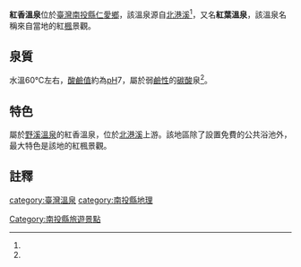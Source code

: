 '''紅香溫泉'''位於[[臺灣|臺灣]][[南投縣|南投縣]][[仁愛鄉|仁愛鄉]]，該溫泉源自[[北港溪_(南投縣)|北港溪]]<ref name="南投縣政府"/>，又名'''紅葉溫泉'''，該溫泉名稱來自當地的紅[[楓|楓]]景觀。
==泉質==
水溫60℃左右，[[酸鹼值|酸鹼值]]約為[[pH|pH]]7，屬於弱[[鹼性|鹼性]]的[[碳酸|碳酸]]泉<ref name="南投縣政府"/>。

==特色==
屬於[[野溪溫泉|野溪溫泉]]的紅香溫泉，位於[[北港溪_(南投縣)|北港溪]]上游。該地區除了設置免費的公共浴池外，最大特色是該地的紅楓景觀。

== 註釋 ==
{{Reflist| refs=
<ref name="南投縣政府">{{cite web|language=zh-tw|url=http://www.nantou.gov.tw/big5/travel2.asp?mcid=32142&mapclass=01&dptid=376480000&catetype=01&cid=21|title=南投溫泉泡湯|author=|publisher=南投縣政府|date=|accessdate=2015-09-08|archive-date=2012-03-14|archive-url=https://web.archive.org/web/20120314081427/http://www.nantou.gov.tw/big5/travel2.asp?mcid=32142&mapclass=01&dptid=376480000&catetype=01&cid=21|dead-url=no}}</ref>
}}

{{溫泉小作品}}
{{台灣溫泉}}

[[category:臺灣溫泉|category:臺灣溫泉]]
[[category:南投縣地理|category:南投縣地理]]
[[Category:南投縣旅遊景點|Category:南投縣旅遊景點]]